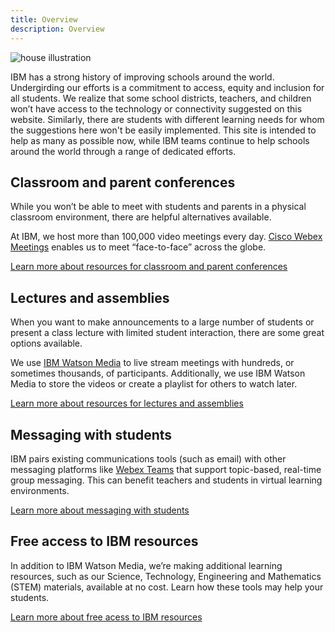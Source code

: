 ```yaml
---
title: Overview
description: Overview
---
```


<Row className="title-with-text">
  <Column colMd={2} colLg={4}>

![house illustration](images/tools-contenttop.png)

  </Column>
  <Column colMd={6} colLg={8}>

IBM has a strong history of improving schools around the world.<br/>
Undergirding our efforts is a commitment to access, equity and inclusion for all students. We realize that some school districts, teachers, and children won’t have access to the technology or connectivity suggested on this website. Similarly, there are students with different learning needs for whom the suggestions here won't be easily implemented. This site is intended to help as many as possible now, while IBM teams continue to help schools around the world through a range of dedicated efforts.

  </Column>
</Row>
<Row className="title-with-text">
  <Column colMd={2} colLg={4}>

## Classroom and parent conferences

  </Column>
  <Column colMd={6} colLg={8}>

While you won’t be able to meet with students and parents in a physical classroom environment, there are helpful alternatives available.

At IBM, we host more than 100,000 video meetings every day. [Cisco Webex Meetings](https://www.webex.com/webexremoteedu.html) enables us to meet “face-to-face” across the globe.

[Learn more about resources for classroom and parent conferences](/tools-and-resources/classroom-and-parent-resources)

  </Column>
</Row>
<Row className="title-with-text">
  <Column colMd={2} colLg={4}>

## Lectures and assemblies

  </Column>
  <Column colMd={6} colLg={8}>

When you want to make announcements to a large number of students or present a class lecture with limited student interaction, there are some great options available.

We use [IBM Watson Media](http://watson.media.ibm.com/platinum_free_trial.html) to live stream meetings with hundreds, or sometimes thousands, of participants. Additionally, we use IBM Watson Media to store the videos or create a playlist for others to watch later.

[Learn more about resources for lectures and assemblies](/tools-and-resources/lectures-and-assemblies)

  </Column>
</Row>
<Row className="title-with-text">
  <Column colMd={2} colLg={4}>

## Messaging with students

  </Column>
  <Column colMd={6} colLg={8}>

IBM pairs existing communications tools (such as email) with other messaging platforms like [Webex Teams](https://www.webex.com/team-collaboration.html) that support topic-based, real-time group messaging. This can benefit teachers and students in virtual learning environments.

[Learn more about messaging with students](/tools-and-resources/mesaging-with-students)

  </Column>
</Row>
<Row className="title-with-text">
  <Column colMd={2} colLg={4}>

## Free access to IBM resources

</Column>
  <Column colMd={6} colLg={8}>

In addition to IBM Watson Media, we’re making additional learning resources, such as our Science, Technology, Engineering and Mathematics (STEM) materials, available at no cost. Learn how these tools may help your students.

[Learn more about free acess to IBM resources](/tools-and-resources/ibm-resources)

  </Column>
</Row>
